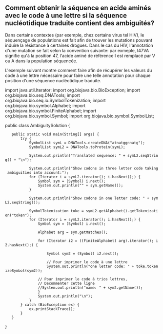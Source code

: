 == Comment obtenir la s&eacute;quence en acide amin&eacute;s avec le code à une lettre si la s&eacute;quence nucl&eacute;otidique traduite contient des ambiguit&eacute;s? ==

Dans certains contextes (par exemple, chez certains virus tel HIV), le s&eacute;quen&ccedil;age de populations est fait afin de trouver les mutations pouvant induire la r&eacute;sistance à certaines drogues. Dans le cas du HIV, l'annotation d'une mutation se fait selon la convention suivante: par exmeple, I47VA signifie qu'à la position 47, l'acide amin&eacute; de r&eacute;f&eacute;rence I est remplac&eacute; par V ou A dans la population séquenc&eacute;e.

L'exemple suivant montre comment faire afin de r&eacute;cup&eacute;rer les valeurs du code &agrave; une lettre n&eacute;cessaire pour faire une telle annotation pour chaque position d'une s&eacute;quence nucl&eacute;otidique traduite.

<java>
import java.util.Iterator;
import org.biojava.bio.BioException;
import org.biojava.bio.seq.DNATools;
import org.biojava.bio.seq.io.SymbolTokenization;
import org.biojava.bio.symbol.Alphabet;
import org.biojava.bio.symbol.FiniteAlphabet;
import org.biojava.bio.symbol.Symbol;
import org.biojava.bio.symbol.SymbolList;

public class AmbiguitySolution {
    public static void main(String[] args) {
        try {
            SymbolList symL = DNATools.createDNA("atnatggnnatg");
            SymbolList symL2 = DNATools.toProtein(symL);

            System.out.println("Translated sequence: " + symL2.seqString() + "\n");

            System.out.println("Show codons in three letter code taking ambiguities into account:");
            for (Iterator i = symL2.iterator(); i.hasNext();) {
                Symbol sym = (Symbol) i.next();
                System.out.println("" + sym.getName());
            }

            System.out.println("Show codons in one letter code: " + symL2.seqString());

            SymbolTokenization toke = symL2.getAlphabet().getTokenization("token");
            for (Iterator i = symL2.iterator(); i.hasNext();) {
                Symbol sym = (Symbol) i.next();

                Alphabet arg = sym.getMatches();

                for (Iterator i2 = ((FiniteAlphabet) arg).iterator(); i2.hasNext();) {

                    Symbol sym2 = (Symbol) i2.next();

                    // Pour imprimer le code à une lettre
                    System.out.println("one letter code: " + toke.tokenizeSymbol(sym2));

                // Pour imprimer le code à trios lettres,
                // Decommenter cette ligne
                //System.out.println("name: " + sym2.getName());
                }
                System.out.println("\n");
            }
        } catch (BioException ex) {
            ex.printStackTrace();
        }
    }
}
</java>